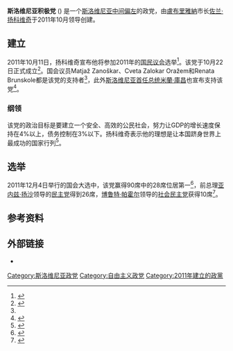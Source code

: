 {{Infobox political party
|name          = Positive Slovenia
|name_native   = Pozitivna Slovenija
|logo          = [[File:Pozitivna_Slovenija_logo.svg|300px]]
|colorcode     = #9ACD32
|leader        = [[佐兰·扬科维奇|佐兰·扬科维奇]]
|foundation    = 2011年10月22日
|ideology      = [[自由主義|自由主義]]<ref>[http://www.liberal-international.org/editorial.asp?ia_id=2188 Support for liberalism grows in Croatia and Slovenia] {{webarchive|url=https://web.archive.org/web/20120218024847/http://www.liberal-international.org/editorial.asp?ia_id=2188 |date=2012-02-18 }}, Liberal International Newsletter issue 262. Retrieved on 13 January 2011.</ref>
|position      = [[中間偏左|中間偏左]]<ref>{{Citation |title=Slovenia election: Ljubljana's mayor takes surprise victory |newspaper=The Guardian |date=4 December 2011 |url=http://www.guardian.co.uk/world/2011/dec/04/slovenia-election-ljubljana-mayor-wins |accessdate=13 January 2011 |archive-date=2012-11-14 |archive-url=https://web.archive.org/web/20121114105640/http://www.guardian.co.uk/world/2011/dec/04/slovenia-election-ljubljana-mayor-wins |dead-url=no }}</ref><ref>{{Citation |title=New centre-left party takes surprise victory in legislative poll |publisher=France 24 |date=5 December 2011 |url=http://www.france24.com/en/20111204-slovenia-legislative-elections-jansa-slovenian-democratic-party |accessdate=13 January 2012 |archive-date=2019-12-26 |archive-url=https://web.archive.org/web/20191226003615/https://www.france24.com/en/20111204-slovenia-legislative-elections-jansa-slovenian-democratic-party |dead-url=no }}</ref><ref>{{Citation |first=Richard |last=Connor |title=Center-left wins power in Croatia, Slovenian poll delivers surprise |publisher=DW World |date=5 December 2011 |url=http://www.dw-world.de/dw/article/0,,15578038,00.html |accessdate=13 January 2012 |archive-date=2012-01-23 |archive-url=https://web.archive.org/web/20120123175414/http://www.dw-world.de/dw/article/0,,15578038,00.html |dead-url=no }}</ref>
|international = 
|european      = 
|europarl      = 
|seats1_title  = [[斯洛维尼亚国民议会|国民议会]]
|seats1        = {{Infobox political party/seats|0|90|hex=#9ACD32}}
|seats2_title  = [[欧洲议会|欧洲议会]]
|seats2        = {{Infobox political party/seats|0|8|hex=#9ACD32}}
|website       = http://pozitivnaslovenija.si/
|country       = 斯洛维尼亚
}}
'''斯洛维尼亚积极党''' ({{lang-sl|Lista Zorana Jankovića – Pozitivna Slovenija}}) 是一个[[斯洛维尼亚|斯洛维尼亚]][[中间偏左|中间偏左]]的政党，由[[盧布里雅納|盧布里雅納]]市长[[佐兰·扬科维奇|佐兰·扬科维奇]]于2011年10月领导创建。

== 建立 ==

2011年10月11日，扬科维奇宣布他将参加2011年的[[斯洛维尼亚国民议会|国民议会]]选举<ref>{{Cite web|url= http://www.siol.net/novice/slovenija/2011/10/jankovic_bo_danes_sporocil_odlocitev_o_svojem_sodelovanju_na_volitvah.aspx|title= Janković gre na volitve s svojo stranko|accessdate= 22 October 2011|date= 22 October 2011|language= sl|archive-url= https://www.webcitation.org/6IALcEeXx?url=http://www.siol.net/novice/slovenija/2011/10/jankovic_bo_danes_sporocil_odlocitev_o_svojem_sodelovanju_na_volitvah.aspx|archive-date= 2013-07-16|dead-url= yes}}</ref>。该党于10月22日正式成立<ref name="Rtv DDV">{{Cite web|url= http://www.rtvslo.si/slovenija/cilj-jankovica-da-bo-slovenija-cez-pet-let-najboljsa-drzava-na-svetu/268984|title= Janković: DDV bi dvignil za eno odstotno točko|accessdate=22 October 2011 |date=22 October 2011 |language=sl}}</ref>。国会议员Matjaž Zanoškar、Cveta Zalokar Oražem和Renata Brunskole都是该党的支持者<ref name="Rtv DDV" />，此外[[斯洛維尼亞總統|斯洛维尼亚首任总统]][[米蘭·庫昌|米蘭·庫昌]]也宣布支持该党<ref>{{Cite web|url= http://www.rtvslo.si/slovenija/kucan-podpora-jankovicu-ker-potrebujemo-pragmaticno-vlado/268988|title= Pahor: V politiki sem od takrat, ko so "vse podgane bežale" |accessdate=22 October 2011 |date=22 October 2011 |language=sl}}</ref>。

=== 纲领 ===
该党的政治目标是要建立一个安全、高效的公民社会，努力让GDP的增长速度保持在4%以上，债务控制在3%以下。扬科维奇表示他的理想是让本国跻身世界上最成功的国家行列<ref>{{Cite web |url=http://www.mladina.si/dnevnik/22-10-2011-ustanovljena_lista_zorana_jankovia_-_pozitivna_slovenija/ |title=Ustanovljena Lista Zorana Jankovića - Pozitivna Slovenija |accessdate=22 October 2011 |date=22 October 2011 |language=sl |archive-date=2011-10-26 |archive-url=https://web.archive.org/web/20111026044802/http://www.mladina.si/dnevnik/22-10-2011-ustanovljena_lista_zorana_jankovia_-_pozitivna_slovenija |dead-url=no }}</ref>。

==选举==
2011年12月4日举行的国会大选中，该党赢得90席中的28席位居第一<ref>{{cite web |url=http://www.takungpao.com.hk/news/11/12/05/_IN-1430323.htm |language= |title=斯洛文尼亞變天 偏左政黨勝選 |publisher=大公网 |date=2011-12-05 |accessdate= }}{{dead link|date=2018年4月 |bot=InternetArchiveBot |fix-attempted=yes }}</ref>，前总理[[亚内兹·扬沙|亚内兹·扬沙]]领导的[[斯洛维尼亚民主党|民主党]]得到26席，[[博鲁特·帕霍尔|博鲁特·帕霍尔]]领导的[[斯洛维尼亚社会民主党|社会民主党]]获得10席<ref>{{cite news |url=http://www.sta.si/vest.php?s=a&id=1702566 |title=Positive Slovenia Surprise Winner of Election (II) |publisher=Slovenian Press Agency |date=4 December 2011 |accessdate=2011-12-09 |archive-date=2014-04-19 |archive-url=https://web.archive.org/web/20140419025755/http://www.sta.si/vest.php?s=a&id=1702566 |dead-url=no }}</ref>。

==参考资料==
{{Reflist}}

==外部链接==
*{{Official|http://pozitivnaslovenija.si/}}

[[Category:斯洛维尼亚政党|Category:斯洛维尼亚政党]]
[[Category:自由主义政党|Category:自由主义政党]]
[[Category:2011年建立的政黨|Category:2011年建立的政黨]]